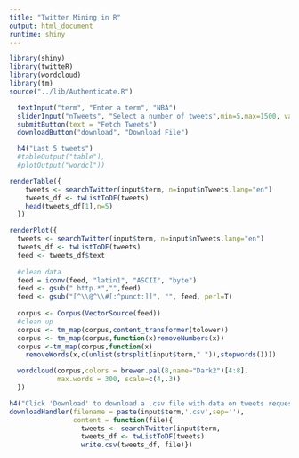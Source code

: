 ```yaml
---
title: "Twitter Mining in R"
output: html_document
runtime: shiny
---
```


```r
library(shiny)
library(twitteR)
library(wordcloud)
library(tm)
source("../lib/Authenticate.R")
```

```r

  textInput("term", "Enter a term", "NBA")
  sliderInput("nTweets", "Select a number of tweets",min=5,max=1500, value = 5)
  submitButton(text = "Fetch Tweets")
  downloadButton("download", "Download File")

  h4("Last 5 tweets")
  #tableOutput("table"),
  #plotOutput("wordcl"))
```

```r
renderTable({
    tweets <- searchTwitter(input$term, n=input$nTweets,lang="en")
    tweets_df <- twListToDF(tweets)
    head(tweets_df[1],n=5)
  })

renderPlot({
  tweets <- searchTwitter(input$term, n=input$nTweets,lang="en")
  tweets_df <- twListToDF(tweets)
  feed <- tweets_df$text
  
  #clean data
  feed = iconv(feed, "latin1", "ASCII", "byte")
  feed <- gsub(" http.*","",feed)
  feed <- gsub("[^\\@^\\#[:^punct:]]", "", feed, perl=T)
  
  corpus <- Corpus(VectorSource(feed))
  #clean up
  corpus <- tm_map(corpus,content_transformer(tolower))
  corpus <- tm_map(corpus,function(x)removeNumbers(x))
  corpus <-tm_map(corpus,function(x) 
    removeWords(x,c(unlist(strsplit(input$term," ")),stopwords())))

  wordcloud(corpus,colors = brewer.pal(8,name="Dark2")[4:8],
            max.words = 300, scale=c(4,.3))
  })

h4("Click 'Download' to download a .csv file with data on tweets requested")
downloadHandler(filename = paste(input$term,'.csv',sep=''),
                content = function(file){
                  tweets <- searchTwitter(input$term,                                         n=input$nTweets,lang="en")
                  tweets_df <- twListToDF(tweets)
                  write.csv(tweets_df, file)})

```

